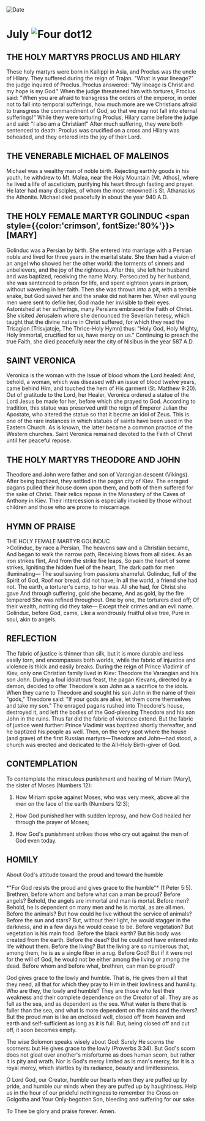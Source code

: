 
<RunningHead />
<Image src="/title-imprint.png" height={68} width={50} alt="Date" className="title-imprint"/>

# <div id="date">July <Image className="four-dot" src="/four-dot.png" height={15} width={15} alt="Four dot" />12</div>

## THE HOLY MARTYRS PROCLUS AND HILARY

These holy martyrs were born in Kallippi in Asia, and Proclus was the uncle of Hilary. They suffered during the reign of Trajan. "What is your lineage?" the judge inquired of Proclus. Proclus answered: "My lineage is Christ and my hope is my God." When the judge threatened him with tortures, Proclus said: "When you are afraid to transgress the orders of the emperor, in order not to fall into temporal sufferings, how much more are we Christians afraid to transgress the commandment of God, so that we may not fall into eternal sufferings!" While they were torturing Proclus, Hilary came before the judge and said: "I also am a Christian!" After much suffering, they were both sentenced to death: Proclus was crucified on a cross and Hilary was beheaded, and they entered into the joy of their Lord.

## THE VENERABLE MICHAEL OF MALEINOS

Michael was a wealthy man of noble birth. Rejecting earthly goods in his youth, he withdrew to Mt. Malea, near the Holy Mountain [Mt. Athos], where he lived a life of asceticism, purifying his heart through fasting and prayer. He later had many disciples, of whom the most renowned is St. Athanasius the Athonite. Michael died peacefully in about the year 940 A.D.

## THE HOLY FEMALE MARTYR GOLINDUC <span style={{color:'crimson', fontSize:'80%'}}>[MARY]</span>

Golinduc was a Persian by birth. She entered into marriage with a Persian noble and lived for three years in the marital state. She then had a vision of an angel who showed her the other world: the torments of sinners and unbelievers, and the joy of the righteous. After this, she left her husband and was baptized, receiving the name Mary. Persecuted by her husband, she was sentenced to prison for life, and spent eighteen years in prison, without wavering in her faith. Then she was thrown into a pit, with a terrible snake, but God saved her and the snake did not harm her. When evil young men were sent to defile her, God made her invisible to their eyes. Astonished at her sufferings, many Persians embraced the Faith of Christ. She visited Jerusalem where she denounced the Severian heresy, which taught that the divine nature in Christ suffered, for which they read the Trisagion [Trisvjatoje, The Thrice-Holy Hymn] thus: "Holy God, Holy Mighty, Holy Immortal, crucified for us, have mercy on us." Continuing to preach the true Faith, she died peacefully near the city of Nisibus in the year 587 A.D.

## SAINT VERONICA

Veronica is the woman with the issue of blood whom the Lord healed: And, behold, a woman, which was diseased with an issue of blood twelve years, came behind Him, and touched the hem of His garment (St. Matthew 9:20). Out of gratitude to the Lord, her Healer, Veronica ordered a statue of the Lord Jesus be made for her, before which she prayed to God. According to tradition, this statue was preserved until the reign of Emperor Julian the Apostate, who altered the statue so that it becme an idol of Zeus. This is one of the rare instances in which statues of saints have been used in the Eastern Church. As is known, the latter became a common practice of the Western churches. Saint Veronica remained devoted to the Faith of Christ until her peaceful repose.

## THE HOLY MARTYRS THEODORE AND JOHN

Theodore and John were father and son of Varangian descent (Vikings). After being baptized, they settled in the pagan city of Kiev. The enraged pagans pulled their house down upon them, and both of them suffered for the sake of Christ. Their relics repose in the Monastery of the Caves of Anthony in Kiev. Their intercession is especially invoked by those without children and those who are prone to miscarriage.


## HYMN OF PRAISE
<div style={{textAlign:'center', color:'crimson', fontWeight:'bold'}}>
THE HOLY FEMALE MARTYR GOLINDUC
</div>
>Golinduc, by race a Persian,  
The heavens saw and a Christian became,  
And began to walk the narrow path,  
Receiving blows from all sides.  
As an iron strikes flint,  
And from the strike fire leaps,  
So pain the heart of some strikes,  
Igniting the hidden fuel of the heart,  
The dark path for men illuminating—  
The soul saving from passions shameful.  
Golinduc, full of the Spirit of God,  
Roof nor bread, did not have;  
In all the world, a friend she had not.  
The earth, a torturer's camp, to her was.  
All she had, for Christ she gave  
And through suffering, gold she became,  
And as gold, by the fire tempered  
She was refined throughout.  
One by one, the torturers died off;  
Of their wealth, nothing did they take—  
Except their crimes and an evil name.  
Golinduc, before God, came,  
Like a wondrously fruitful olive tree,  
Pure in soul, akin to angels.  


## REFLECTION

The fabric of justice is thinner than silk, but it is more durable and less easily torn, and encompasses both worlds, while the fabric of injustice and violence is thick and easily breaks. During the reign of Prince Vladimir of Kiev, only one Christian family lived in Kiev: Theodore the Varangian and his son John. During a foul idolatrous feast, the pagan Kievans, directed by a demon, decided to offer Theodore's son John as a sacrifice to the idols. When they came to Theodore and sought his son John in the name of their "gods," Theodore said: "If your gods are alive, let them come themselves and take my son." The enraged pagans rushed into Theodore's house, destroyed it, and left the bodies of the God-pleasing Theodore and his son John in the ruins. Thus far did the fabric of violence extend. But the fabric of justice went further: Prince Vladimir was baptized shortly thereafter, and he baptized his people as well.  Then, on the very spot where the house (and grave) of the first Russian martyrs—Theodore and John—had stood, a church was erected and dedicated to the All-Holy Birth-giver of God.


## CONTEMPLATION

To contemplate the miraculous punishment and healing of Miriam [Mary], the sister of Moses (Numbers 12):

1. How Miriam spoke against Moses, who was very meek, above all the men on the face of the earth (Numbers 12:3);

2. How God punished her with sudden leprosy, and how God healed her through the prayer of Moses;

3. How God's punishment strikes those who cry out against the men of God even today.


## HOMILY
<div style={{textAlign:'center', color:'crimson', fontWeight:'bold'}}>
About God's attitude toward the proud and toward the humble
</div>
<br />
<div style={{textAlign:'right'}}>
*"For God resists the proud and gives grace to the humble"* (1 Peter 5:5).
</div>
Brethren, before whom and before what can a man be proud? Before angels? Behold, the angels are immortal and man is mortal. Before men? Behold, he is dependent on many men and he is mortal, as are all men. Before the animals? But how could he live without the service of animals? Before the sun and stars? But, without their light, he would stagger in the darkness, and in a few days he would cease to be. Before vegetation? But vegetation is his main food. Before the black earth? But his body was created from the earth. Before the dead? But he could not have entered into life without them. Before the living? But the living are so numberous that, among them, he is as a single fiber in a rug. Before God? But if it were not for the will of God, he would not be either among the living or among the dead. Before whom and before what, brethren, can man be proud?

God gives grace to the lowly and humble. That is, He gives them all that they need, all that for which they pray to Him in their lowliness and humility. Who are they, the lowly and humble? They are those who feel their weakness and their complete dependence on the Creator of all. They are as full as the sea, and as dependent as the sea. What water is there that is fuller than the sea, and what is more dependent on the rains and the rivers? But the proud man is like an enclosed well, closed off from heaven and earth and self-sufficient as long as it is full. But, being closed off and cut off, it soon becomes empty.

The wise Solomon speaks wisely about God: Surely He scorns the scorners: but He gives grace to the lowly (Proverbs 3:34). But God's scorn does not gloat over another's misforturne as does human scorn, but rather it is pity and wrath. Nor is God's mercy limited as is man's mercy, for it is a royal mercy, which startles by its radiance, beauty and limitlessness.

O Lord God, our Creator, humble our hearts when they are puffed up by pride, and humble our minds when they are puffed up by haughtiness. Help us in the hour of our prideful nothingness to remember the Cross on Golgotha and Your Only-begotten Son, bleeding and suffering for our sake.

To Thee be glory and praise forever. Amen.